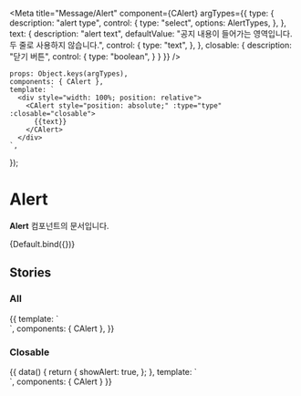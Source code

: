 
<Meta
    title="Message/Alert"
    component={CAlert}
    argTypes={{
        type: {
            description: "alert type",
            control: {
                type: "select",
                options: AlertTypes,
            },
        },
        text: {
            description: "alert text",
            defaultValue:
                "공지 내용이 들어가는 영역입니다. 두 줄로 사용하지 않습니다.",
            control: {
                type: "text",
            },
        },
        closable: {
            description: "닫기 버튼",
            control: {
                type: "boolean",
            }
        }
    }}
/>

    props: Object.keys(argTypes),
    components: { CAlert },
    template: `
      <div style="width: 100%; position: relative">
        <CAlert style="position: absolute;" :type="type" :closable="closable">
          {{text}}
        </CAlert>
      </div>
    `,
});

# Alert

**Alert** 컴포넌트의 문서입니다.

<Story name="Default" height="100px">
    {Default.bind({})}
</Story>

<ArgsTable story="Default" />

## Stories

### All
<Canvas>
    <Story name="All" height="200px">
        {{
            template: `
                <div style="width: 100%; position: relative">
                    <CAlert style="position: absolute;">
                        공지 내용이 들어가는 영역입니다. 두 줄로 사용하지 않습니다.
                    </CAlert>
                    <CAlert style="position: absolute; top: 100px" type="warning">
                        공지 내용이 들어가는 영역입니다. 두 줄로 사용하지 않습니다.
                    </CAlert>
                </div>
            `,
            components: { CAlert },
        }}
    </Story>
</Canvas>

### Closable
<Canvas>
    <Story name="Closable" height="100px">
        {{
            data() {
                return {
                    showAlert: true,
                };
            },
            template: `
              <div style="width: 100%; position: relative">
                <CAlert
                  v-if="showAlert"
                  type="information"
                  closable
                  @close="showAlert = false"
                  style="position: absolute"
                >
                  공지 내용이 들어가는 영역입니다. 두 줄로 사용하지 않습니다.
                </CAlert>
              </div>
            `,
            components: { CAlert }
        }}
    </Story>
</Canvas>
